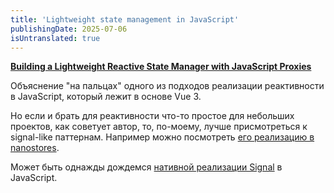 ```yaml
---
title: 'Lightweight state management in JavaScript'
publishingDate: 2025-07-06
isUntranslated: true
---
```


**[Building a Lightweight Reactive State Manager with JavaScript Proxies](https://www.lorenstew.art/blog/reactive-state-manager-with-proxies)**

Объяснение "на пальцах" одного из подходов реализации реактивности в JavaScript, который лежит в основе Vue 3.

Но если и брать для реактивности что-то простое для небольших проектов, как советует автор, то, по-моему, лучше присмотреться к signal-like паттернам. Например можно посмотреть [его реализацию в nanostores](https://github.com/nanostores/nanostores/blob/main/atom/index.js).

Может быть однажды дождемся [нативной реализации Signal](https://github.com/tc39/proposal-signals) в JavaScript.
